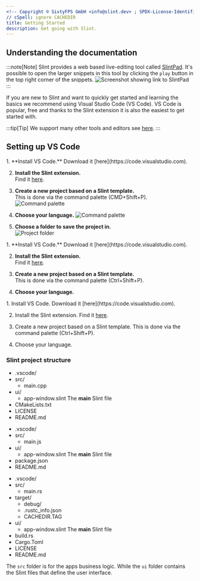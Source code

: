 ```yaml
---
<!-- Copyright © SixtyFPS GmbH <info@slint.dev> ; SPDX-License-Identifier: MIT -->
// cSpell: ignore CACHEDIR
title: Getting Started
description: Get going with Slint.
---
```



## Understanding the documentation

:::note[Note]
Slint provides a web based live-editing tool called [SlintPad](https://slintpad.com). It's 
possible to open the larger snippets in this tool by clicking the `play` button in the top right 
corner of the snippets.
![Screenshot showing link to SlintPad](../../../assets/getting-started/run-in-slintpad.webp)
:::

If you are new to Slint and want to quickly get started and learning the basics we recommend 
using Visual Studio Code (VS Code). VS Code is popular, free and thanks to the Slint extension 
it is also the easiest to get started with.

:::tip[Tip]
We support many other tools and editors see [here](https://github.com/slint-ui/slint/blob/master/editors/README.md#editors).
:::


## Setting up VS Code


<Tabs syncKey="dev-platform">
<TabItem label="macOS" icon="apple">
<Steps>
1. **Install VS Code.**   
Download it [here](https://code.visualstudio.com).

2. **Install the Slint extension.**  
Find it [here](https://marketplace.visualstudio.com/items?itemName=Slint.slint).

3. **Create a new project based on a Slint template.**  
This is done via the command palette (CMD+Shift+P).
![Command palette](../../../assets/getting-started/macos-vscode-template-1.webp)

4. **Choose your language.**
![Command palette](../../../assets/getting-started/macos-vscode-template-3.webp)

5. **Choose a folder to save the project in.**  
![Project folder](../../../assets/getting-started/macos-vscode-template-2.webp)

</Steps>
</TabItem>
<TabItem label="Linux" icon="linux">
<Steps>
1. **Install VS Code.**  
Download it [here](https://code.visualstudio.com).

2. **Install the Slint extension.**  
Find it [here](https://marketplace.visualstudio.com/items?itemName=Slint.slint).

3. **Create a new project based on a Slint template.**  
This is done via the command palette (Ctrl+Shift+P).

4. **Choose your language.**  
</Steps>
</TabItem>
<TabItem label="Windows" icon="seti:windows">
<Steps>
1. Install VS Code. 
Download it [here](https://code.visualstudio.com).

2. Install the Slint extension.
Find it [here](https://marketplace.visualstudio.com/items?itemName=Slint.slint).

3. Create a new project based on a Slint template.
This is done via the command palette (Ctrl+Shift+P).

4. Choose your language.

</Steps>
</TabItem>
</Tabs>


### Slint project structure


<Tabs syncKey="dev-language">
<TabItem label="C++">

<FileTree>

- .vscode/
- src/
  - main.cpp
- ui/
  - app-window.slint  The **main** Slint file
- CMakeLists.txt
- LICENSE
- README.md

</FileTree>

</TabItem>
<TabItem label="NodeJS">


<FileTree>

- .vscode/
- src/
  - main.js
- ui/
  - app-window.slint  The **main** Slint file
- package.json
- README.md

</FileTree>
</TabItem>
<TabItem label="Rust">

<FileTree>

- .vscode/
- src/
  - main.rs
- target/
  - debug/
  - .rustc_info.json
  - CACHEDIR.TAG
- ui/
  - app-window.slint  The **main** Slint file
- build.rs
- Cargo.Toml
- LICENSE
- README.md

</FileTree>

</TabItem>
</Tabs>

The `src` folder is for the apps business logic. While the `ui` folder contains the Slint files that define the user interface.
